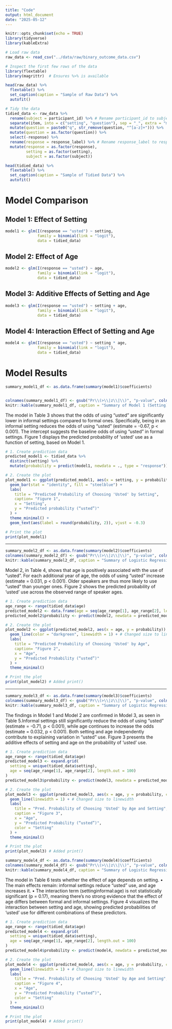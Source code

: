 ```yaml
---
title: "Code"
output: html_document
date: "2025-05-12"
---
```






```r
knitr::opts_chunk$set(echo = TRUE)
library(tidyverse)
library(kableExtra)
```
```r
# Load raw data
raw_data <- read_csv("../data/raw/binary_outcome_data.csv")
```


```r
# Inspect the first few rows of the data
library(flextable)
library(magrittr)  # Ensures %>% is available

head(raw_data) %>%  
  flextable() %>% 
  set_caption(caption = "Sample of Raw Data") %>% 
  autofit()

```




```r
# Tidy the data
tidied_data <- raw_data %>%
  rename(subject = participant_id) %>% # Rename participant_id to subject
  separate(item, into = c("setting", "question"), sep = "_", extra = "merge") %>%
  mutate(question = paste0("q", str_remove(question, "^[a-z]+"))) %>%
  mutate(question = as.factor(question)) %>%
  select(-response) %>%
  rename(response = response_label) %>% # Rename response_label to response
  mutate(response = as.factor(response),
         setting = as.factor(setting),
         subject = as.factor(subject)) 

head(tidied_data) %>%  
  flextable() %>% 
  set_caption(caption = "Sample of Tidied Data") %>% 
  autofit()

```




# Model Comparison
## Model 1: Effect of Setting
``` r
model1 <- glm(I(response == "usted") ~ setting,
              family = binomial(link = "logit"),
              data = tidied_data)

```

## Model 2: Effect of Age
``` r
model2 <- glm(I(response == "usted") ~ age,
              family = binomial(link = "logit"),
              data = tidied_data)
```

## Model 3: Additive Effects of Setting and Age
``` r
model3 <- glm(I(response == "usted") ~ setting + age,
              family = binomial(link = "logit"),
              data = tidied_data)
```

## Model 4: Interaction Effect of Setting and Age
``` r
model4 <- glm(I(response == "usted") ~ setting * age,
              family = binomial(link = "logit"),
              data = tidied_data)
```
# Model Results
``` r
summary_model1_df <- as.data.frame(summary(model1)$coefficients)


colnames(summary_model1_df) <- gsub("Pr\\(>\\|z\\|\\)", "p-value", colnames(summary_model1_df))
knitr::kable(summary_model1_df, caption = "Summary of Model 1 (Setting)")
```
The model in Table 3 shows that the odds of using "usted" are significantly lower in informal settings compared to formal ones. Specifically, being in an informal setting reduces the odds of using "usted" (estimate = -0.67, p < 0.001). The intercept suggests the baseline odds of using "usted" in formal settings.
Figure 1 displays the predicted probability of ‘usted’ use as a function of setting, based on Model 1.

```r

# 1. Create prediction data
predicted_model1 <- tidied_data %>%
  distinct(setting) %>%
  mutate(probability = predict(model1, newdata = ., type = "response"))

# 2. Create the plot
plot_model1 <- ggplot(predicted_model1, aes(x = setting, y = probability)) +
  geom_bar(stat = "identity", fill = "steelblue") +
  labs(
    title = "Predicted Probability of Choosing 'Usted' by Setting",
    caption= "Figure 1",
    x = "Setting",
    y = "Predicted probability (“usted”)"
  ) +
  theme_minimal() +
  geom_text(aes(label = round(probability, 2)), vjust = -0.3)

# Print the plot
print(plot_model1)
```

---

``` r
summary_model2_df <- as.data.frame(summary(model2)$coefficients)
colnames(summary_model2_df) <- gsub("Pr\\(>\\|z\\|\\)", "p-value", colnames(summary_model2_df))
knitr::kable(summary_model2_df, caption = "Summary of Logistic Regression Model 2 (Age)")
```
Model 2, in Table 4, shows that age is positively associated with the use of "usted". For each additional year of age, the odds of using "usted" increase (estimate = 0.031, p < 0.001). Older speakers are thus more likely to use "usted" than younger ones.
Figure 2 shows the predicted probability of ‘usted’ use across the observed range of speaker ages.
```r
# 1. Create prediction data
age_range <- range(tidied_data$age)
predicted_model2 <- data.frame(age = seq(age_range[1], age_range[2], length.out = 100))
predicted_model2$probability <- predict(model2, newdata = predicted_model2, type = "response")

# 2. Create the plot
plot_model2 <- ggplot(predicted_model2, aes(x = age, y = probability)) +
  geom_line(color = "darkgreen", linewidth = 1) + # Changed size to linewidth
  labs(
    title = "Predicted Probability of Choosing 'Usted' by Age",
    caption= "Figure 2",
    x = "Age",
    y = "Predicted Probability (“usted”)"
  ) +
  theme_minimal()

# Print the plot
print(plot_model2) # Added print()
```
---

``` r
summary_model3_df <- as.data.frame(summary(model3)$coefficients)
colnames(summary_model3_df) <- gsub("Pr\\(>\\|z\\|\\)", "p-value", colnames(summary_model3_df))
knitr::kable(summary_model3_df, caption = "Summary of Logistic Regression Model 3 (Setting + Age)")
```
The findings in Model 1 and Model 2 are confirmed in Model 3, as seen in Table 5.Informal settings still significantly reduce the odds of using "usted" (estimate = -0.71, p < 0.001), while age continues to increase the odds (estimate = 0.032, p < 0.001).
Both setting and age independently contribute to explaining variation in "usted" use.
Figure 3 presents the additive effects of setting and age on the probability of ‘usted’ use.
```r
# 1. Create prediction data
age_range <- range(tidied_data$age)
predicted_model3 <- expand.grid(
  setting = unique(tidied_data$setting),
  age = seq(age_range[1], age_range[2], length.out = 100)
)
predicted_model3$probability <- predict(model3, newdata = predicted_model3, type = "response")

# 2. Create the plot
plot_model3 <- ggplot(predicted_model3, aes(x = age, y = probability, color = setting)) +
  geom_line(linewidth = 1) + # Changed size to linewidth
  labs(
    title = "Pred. Probability of Choosing 'Usted' by Age and Setting",
    caption = "Figure 3",
    x = "Age",
    y = "Predicted Probability (“usted”)",
    color = "Setting"
  ) +
  theme_minimal()

# Print the plot
print(plot_model3) # Added print()
```



``` r
summary_model4_df <- as.data.frame(summary(model4)$coefficients)
colnames(summary_model4_df) <- gsub("Pr\\(>\\|z\\|\\)", "p-value", colnames(summary_model4_df))
knitr::kable(summary_model4_df, caption = "Summary of Logistic Regression Model 4 (Setting * Age)")
```
  
The model in Table 6 tests whether the effect of age depends on setting.
    • The main effects remain: informal settings reduce "usted" use, and age increases it.
    • The interaction term (settinginformal:age) is not statistically significant (p = 0.17), meaning there's no strong evidence that the effect of age differs between formal and informal settings.
Figure 4 visualizes the interaction between setting and age, showing predicted probabilities of ‘usted’ use for different combinations of these predictors.
```r
# 1. Create prediction data
age_range <- range(tidied_data$age)
predicted_model4 <- expand.grid(
  setting = unique(tidied_data$setting),
  age = seq(age_range[1], age_range[2], length.out = 100)
)
predicted_model4$probability <- predict(model4, newdata = predicted_model4, type = "response")

# 2. Create the plot
plot_model4 <- ggplot(predicted_model4, aes(x = age, y = probability, color = setting)) +
  geom_line(linewidth = 1) + # Changed size to linewidth
  labs(
    title = "Pred. Probability of Choosing 'Usted' by Age and Setting",
    caption = "Figure 4",
    x = "Age",
    y = "Predicted Probability (“usted”)",
    color = "Setting"
  ) +
  theme_minimal()

# Print the plot
print(plot_model4) # Added print()
```

